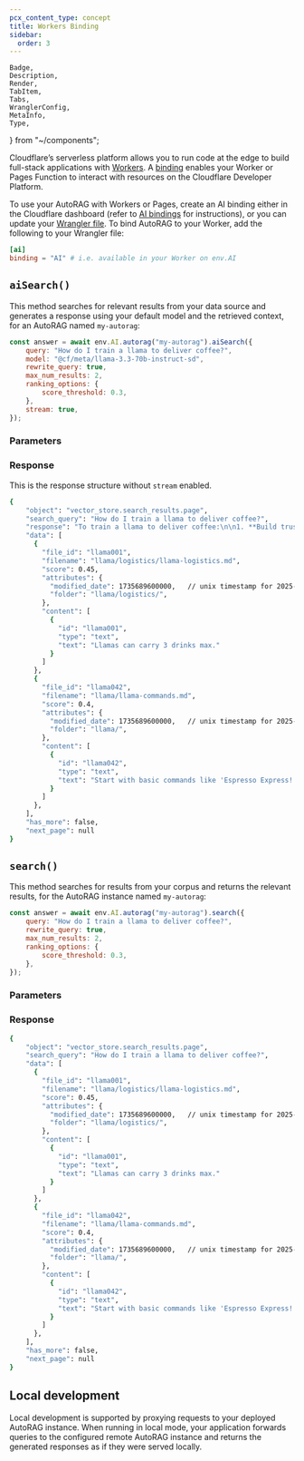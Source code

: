 ```yaml
---
pcx_content_type: concept
title: Workers Binding
sidebar:
  order: 3
---
```


	Badge,
	Description,
	Render,
	TabItem,
	Tabs,
	WranglerConfig,
	MetaInfo,
	Type,
} from "~/components";

Cloudflare’s serverless platform allows you to run code at the edge to build full-stack applications with [Workers](/workers/). A [binding](/workers/runtime-apis/bindings/) enables your Worker or Pages Function to interact with resources on the Cloudflare Developer Platform.

To use your AutoRAG with Workers or Pages, create an AI binding either in the Cloudflare dashboard (refer to [AI bindings](/pages/functions/bindings/#workers-ai) for instructions), or you can update your [Wrangler file](/workers/wrangler/configuration/). To bind AutoRAG to your Worker, add the following to your Wrangler file:

<WranglerConfig>

```toml
[ai]
binding = "AI" # i.e. available in your Worker on env.AI
```

</WranglerConfig>

## `aiSearch()`

This method searches for relevant results from your data source and generates a response using your default model and the retrieved context, for an AutoRAG named `my-autorag`:

```js
const answer = await env.AI.autorag("my-autorag").aiSearch({
	query: "How do I train a llama to deliver coffee?",
	model: "@cf/meta/llama-3.3-70b-instruct-sd",
	rewrite_query: true,
	max_num_results: 2,
	ranking_options: {
		score_threshold: 0.3,
	},
	stream: true,
});
```

### Parameters

<Render file="ai-search-api-params" product="autorag" />

### Response

This is the response structure without `stream` enabled.

```sh output
{
    "object": "vector_store.search_results.page",
    "search_query": "How do I train a llama to deliver coffee?",
    "response": "To train a llama to deliver coffee:\n\n1. **Build trust** — Llamas appreciate patience (and decaf).\n2. **Know limits** — Max 3 cups per llama, per `llama-logistics.md`.\n3. **Use voice commands** — Start with \"Espresso Express!\"\n4.",
    "data": [
      {
        "file_id": "llama001",
        "filename": "llama/logistics/llama-logistics.md",
        "score": 0.45,
        "attributes": {
          "modified_date": 1735689600000,   // unix timestamp for 2025-01-01
          "folder": "llama/logistics/",
        },
        "content": [
          {
            "id": "llama001",
            "type": "text",
            "text": "Llamas can carry 3 drinks max."
          }
        ]
      },
      {
        "file_id": "llama042",
        "filename": "llama/llama-commands.md",
        "score": 0.4,
        "attributes": {
          "modified_date": 1735689600000,   // unix timestamp for 2025-01-01
          "folder": "llama/",
        },
        "content": [
          {
            "id": "llama042",
            "type": "text",
            "text": "Start with basic commands like 'Espresso Express!' Llamas love alliteration."
          }
        ]
      },
    ],
    "has_more": false,
    "next_page": null
}

```

## `search()`

This method searches for results from your corpus and returns the relevant results, for the AutoRAG instance named `my-autorag`:

```js
const answer = await env.AI.autorag("my-autorag").search({
	query: "How do I train a llama to deliver coffee?",
	rewrite_query: true,
	max_num_results: 2,
	ranking_options: {
		score_threshold: 0.3,
	},
});
```

### Parameters

<Render file="search-api-params" product="autorag" />

### Response

```sh output
{
    "object": "vector_store.search_results.page",
    "search_query": "How do I train a llama to deliver coffee?",
    "data": [
      {
        "file_id": "llama001",
        "filename": "llama/logistics/llama-logistics.md",
        "score": 0.45,
        "attributes": {
          "modified_date": 1735689600000,   // unix timestamp for 2025-01-01
          "folder": "llama/logistics/",
        },
        "content": [
          {
            "id": "llama001",
            "type": "text",
            "text": "Llamas can carry 3 drinks max."
          }
        ]
      },
      {
        "file_id": "llama042",
        "filename": "llama/llama-commands.md",
        "score": 0.4,
        "attributes": {
          "modified_date": 1735689600000,   // unix timestamp for 2025-01-01
          "folder": "llama/",
        },
        "content": [
          {
            "id": "llama042",
            "type": "text",
            "text": "Start with basic commands like 'Espresso Express!' Llamas love alliteration."
          }
        ]
      },
    ],
    "has_more": false,
    "next_page": null
}

```

## Local development

Local development is supported by proxying requests to your deployed AutoRAG instance. When running in local mode, your application forwards queries to the configured remote AutoRAG instance and returns the generated responses as if they were served locally.
